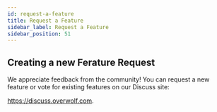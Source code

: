 ```yaml
---
id: request-a-feature
title: Request a Feature
sidebar_label: Request a Feature
sidebar_position: 51
---
```


## Creating a new Ferature Request

We appreciate feedback from the community! You can request a new feature or vote for existing features on our Discuss site: 

https://discuss.overwolf.com.